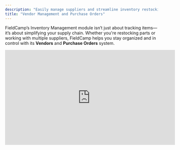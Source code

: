 ```yaml
---
description: "Easily manage suppliers and streamline inventory restocking with FieldCamp's built-in tools."
title: "Vendor Management and Purchase Orders"
---
```


FieldCamp’s Inventory Management module isn’t just about tracking items—it’s about simplifying your supply chain. Whether you're restocking parts or working with multiple suppliers, FieldCamp helps you stay organized and in control with its **Vendors** and **Purchase Orders** system.

<iframe width="560" height="315" src="https://www.youtube.com/embed/CzXQRDoAfGQ?si=vE6-6NtfDFID-3Dk" title="YouTube video player" frameborder="0" allow="accelerometer; autoplay; clipboard-write; encrypted-media; gyroscope; picture-in-picture; web-share" referrerpolicy="strict-origin-when-cross-origin" allowfullscreen />

## **Vendors: Keeping Your Supplier Network Organized**

The **Vendors** tab in the Inventory module lets you manage all external suppliers for your materials, tools, and equipment.

The **Vendors** tab in the Inventory module lets you manage all external suppliers for your materials, tools, and equipment.

### **How to Add a New Vendor**

1. Go to **Inventory → Vendors**
2. Click on **“\+ Add Vendor”**

   ![V2 Pn](/images/V2.png)
3. Fill in the required details:
   - **Vendor Name** _(required)_
   - **Email**
   - **Phone Number**
   - **Address**
4. Click **“Add Vendor”** to save the supplier to your list

   <Tip>
     Adding vendors allows you to quickly create purchase orders later without re-entering details.
   </Tip>
   ### **Vendor List Overview**

![V1 Pn](/images/V1.png)

Once added, vendors will appear in a table listing:

- Name
- Email
- Phone
- Address

\
Use this area to edit or delete vendors as needed and keep your supplier information up to date.

## **Purchase Orders: Streamline Your Restocking Process**

The **Purchase Orders** tab lets you generate formal requests for inventory items from your listed vendors.

### **How to Create a Purchase Order**

1. Navigate to **Inventory → Purchase Orders**
2. Click **“\+ Add Purchase Order”**

   ![P2 Pn](/images/P2.png)
3. Fill in the required fields:

- **PO Number**: Automatically generated (editable if needed)
- **Notes**: Add context or instructions for the vendor
- **Item(s)**: Select the inventory item and quantity

**Vendor**: Choose a vendor from your saved list

4. The **total cost** is auto-calculated based on quantity and unit price
5. Click **“Create Purchase Order”** to finalize

   ![P1 Pn](/images/P1.png)

   This creates a structured order document you can reference and track throughout fulfillment.

   **With FieldCamp, vendor and order management is no longer a hassle—it’s a workflow.**